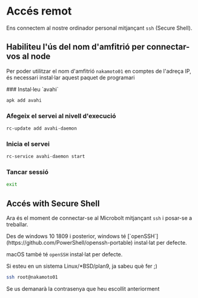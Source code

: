
# Accés remot

Ens connectem al nostre ordinador personal mitjançant `ssh` (Secure Shell).

## Habiliteu l'ús del nom d'amfitrió per connectar-vos al node

Per poder utilitzar el nom d'amfitrió `nakamoto01` en comptes de l'adreça IP,
és necessari instal·lar aquest paquet de programari

<Steps>
### Instal·leu `avahi`
 
```sh copy
apk add avahi
```
 
### Afegeix el servei al nivell d'execució

```sh copy
rc-update add avahi-daemon
```

### Inicia el servei

```sh copy
rc-service avahi-daemon start
```

### Tancar sessió

```sh copy
exit
```
</Steps>

## Accés with Secure Shell

Ara és el moment de connectar-se al Microbolt mitjançant `ssh` i posar-se a
treballar.

<Callout type="info">
Des de windows 10 1809 i posterior, windows té
[`openSSH`](https://github.com/PowerShell/openssh-portable) instal·lat per
defecte.

macOS també té `openSSH` instal·lat per defecte.

Si esteu en un sistema Linux/*BSD/plan9, ja sabeu què fer ;)
</Callout>

```sh copy
ssh root@nakamoto01
```

<Callout type="info">
Se us demanarà la contrasenya que heu escollit anteriorment
</Callout>